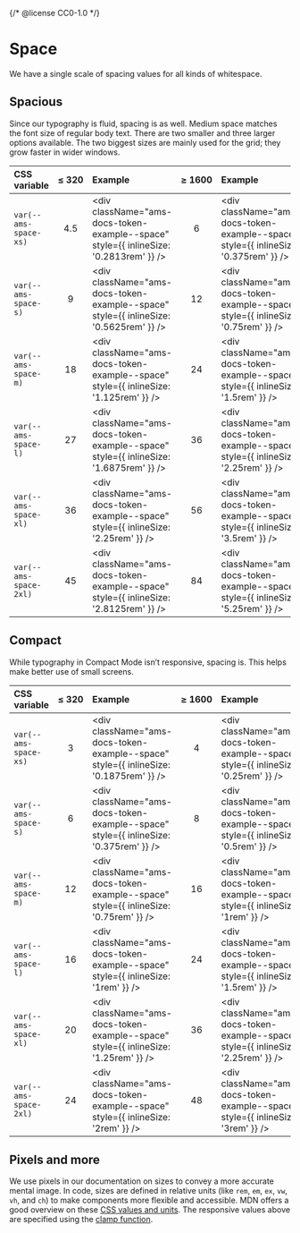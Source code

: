 {/* @license CC0-1.0 */}


<Meta title="Brand/Design Tokens/Space" />

# Space

We have a single scale of spacing values for all kinds of whitespace.

## Spacious

Since our typography is fluid, spacing is as well.
Medium space matches the font size of regular body text.
There are two smaller and three larger options available.
The two biggest sizes are mainly used for the grid; they grow faster in wider windows.

| CSS variable           | ≤&nbsp;320 | Example                                                                               | ≥&nbsp;1600 | Example                                                                              |
| :--------------------- | :--------: | :------------------------------------------------------------------------------------ | :---------: | :----------------------------------------------------------------------------------- |
| `var(--ams-space-xs)`  |    4.5     | <div className="ams-docs-token-example--space" style={{ inlineSize: '0.2813rem' }} /> |      6      | <div className="ams-docs-token-example--space" style={{ inlineSize: '0.375rem' }} /> |
| `var(--ams-space-s)`   |     9      | <div className="ams-docs-token-example--space" style={{ inlineSize: '0.5625rem' }} /> |     12      | <div className="ams-docs-token-example--space" style={{ inlineSize: '0.75rem' }} />  |
| `var(--ams-space-m)`   |     18     | <div className="ams-docs-token-example--space" style={{ inlineSize: '1.125rem' }} />  |     24      | <div className="ams-docs-token-example--space" style={{ inlineSize: '1.5rem' }} />   |
| `var(--ams-space-l)`   |     27     | <div className="ams-docs-token-example--space" style={{ inlineSize: '1.6875rem' }} /> |     36      | <div className="ams-docs-token-example--space" style={{ inlineSize: '2.25rem' }} />  |
| `var(--ams-space-xl)`  |     36     | <div className="ams-docs-token-example--space" style={{ inlineSize: '2.25rem' }} />   |     56      | <div className="ams-docs-token-example--space" style={{ inlineSize: '3.5rem' }} />   |
| `var(--ams-space-2xl)` |     45     | <div className="ams-docs-token-example--space" style={{ inlineSize: '2.8125rem' }} /> |     84      | <div className="ams-docs-token-example--space" style={{ inlineSize: '5.25rem' }} />  |

## Compact

While typography in Compact Mode isn’t responsive, spacing is.
This helps make better use of small screens.

| CSS variable           | ≤&nbsp;320 | Example                                                                               | ≥&nbsp;1600 | Example                                                                             |
| :--------------------- | :--------: | :------------------------------------------------------------------------------------ | :---------: | :---------------------------------------------------------------------------------- |
| `var(--ams-space-xs)`  |     3      | <div className="ams-docs-token-example--space" style={{ inlineSize: '0.1875rem' }} /> |      4      | <div className="ams-docs-token-example--space" style={{ inlineSize: '0.25rem' }} /> |
| `var(--ams-space-s)`   |     6      | <div className="ams-docs-token-example--space" style={{ inlineSize: '0.375rem' }} />  |      8      | <div className="ams-docs-token-example--space" style={{ inlineSize: '0.5rem' }} />  |
| `var(--ams-space-m)`   |     12     | <div className="ams-docs-token-example--space" style={{ inlineSize: '0.75rem' }} />   |     16      | <div className="ams-docs-token-example--space" style={{ inlineSize: '1rem' }} />    |
| `var(--ams-space-l)`   |     16     | <div className="ams-docs-token-example--space" style={{ inlineSize: '1rem' }} />      |     24      | <div className="ams-docs-token-example--space" style={{ inlineSize: '1.5rem' }} />  |
| `var(--ams-space-xl)`  |     20     | <div className="ams-docs-token-example--space" style={{ inlineSize: '1.25rem' }} />   |     36      | <div className="ams-docs-token-example--space" style={{ inlineSize: '2.25rem' }} /> |
| `var(--ams-space-2xl)` |     24     | <div className="ams-docs-token-example--space" style={{ inlineSize: '2rem' }} />      |     48      | <div className="ams-docs-token-example--space" style={{ inlineSize: '3rem' }} />    |

## Pixels and more

We use pixels in our documentation on sizes to convey a more accurate mental image.
In code, sizes are defined in relative units (like `rem`, `em`, `ex`, `vw`, `vh`, and `ch`) to make components more flexible and accessible.
MDN offers a good overview on these [CSS values and units](https://developer.mozilla.org/en-US/docs/Web/CSS/CSS_Values_and_Units).
The responsive values above are specified using the [clamp function](https://developer.mozilla.org/en-US/docs/Web/CSS/clamp).
